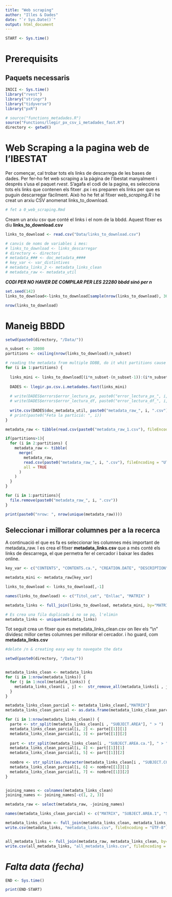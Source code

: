 ```yaml
---
title: "Web scraping"
author: "Illes & Dades"
date: "`r Sys.Date()`"
output: html_document
---
```


```r
START <- Sys.time()
```

# Prerequisits

## Paquets necessaris

```r
INICI <- Sys.time()
library("rvest")
library("stringr")
library("tidyverse")
library("pxR")

# source("functions_metadades.R") 
source("Functions/llegir_px_csv_i_metadades_fast.R")
directory <- getwd()
```

# Web Scraping a la pagina web de l'IBESTAT

Per començar, cal trobar tots els links de descarrega de les bases de dades. Per fer-ho fet web scraping a la pàgina de l'ibestat manyalment i després s'usa el paquet *rvest*. S'agafa el codi de la pagina, es selecciona tots els links que contenen els fitxer .px i es preparen els links per que es puguin descarregar fàcilment. Això ho he fet al fitxer *web_scraping.R* i he creat un arxiu CSV anomenat links_to_download.

```r
# fet a 0_web_scraping.Rmd
```

Cream un arxiu csv que conté el links i el nom de la bbdd. Aquest fitxer es diu **links_to_download.csv**

```r
links_to_download <- read.csv("Data/links_to_download.csv")

# canvis de noms de variables i mes:
# links_to_download <- links_descarregar
# directory <- directori
# metadata_### <- doc_metadata_####
# key_var <- var_distintives
# metadata_links_2 <- metadata_links_clean
# metadata_raw <- metadata_util

```

***CODI PER NO HAVER DE COMPILAR PER LES 22280 bbdd sinó per n***

```r
set.seed(142)
links_to_download<-links_to_download[sample(nrow(links_to_download), 30, replace = FALSE),]

nrow(links_to_download)
```

# Maneig BBDD

```r
setwd(paste0(directory, "/Data/"))

n_subset <- 10000
partitions <- ceiling(nrow(links_to_download)/n_subset)

# reading the metadata from multiple DDBB, do it whit partitions cause it's easy to debug
for (i in 1:partitions) {
  
  links_mini <- links_to_download[(i*n_subset-(n_subset-1)):(i*n_subset),]
  
  DADES <- llegir.px.csv.i.metadades.fast(links_mini)
  
  # write(DADES$errors$error_lectura_px, paste0("error_lectura_px_", i, ".txt"))
  # write(DADES$errors$error_lectura_df, paste0("error_lectura_df_", i, ".txt"))
  
  write.csv(DADES$doc_metadata_util, paste0("metadata_raw_", i, ".csv"), fileEncoding = "UTF-8")
  # print(paste0("Feta la partició: ", i))
}

metadata_raw <- tibble(read.csv(paste0("metadata_raw_1.csv"), fileEncoding = "UTF-8"))

if(partitions>1){
  for (i in 2:partitions) {
    metadata_raw <- tibble( 
      merge(
        metadata_raw,
        read.csv(paste0("metadata_raw_", i, ".csv"), fileEncoding = "UTF-8"),
        all = TRUE
      )
    )
  }
}

for (i in 1:partitions){
  file.remove(paste0("metadata_raw_", i, ".csv"))
}

print(paste0("nrow: ", nrow(unique(metadata_raw))))

```

## Seleccionar i millorar columnes per a la recerca

A continuació el que es fa es seleccionar les columnes més important de metadata_raw. I es crea el fitxer **metadata_links.csv** que a més conté els links de descarrega, el que permetra fer el cercador i baixar les dades online.

```r
key_var <- c("CONTENTS", "CONTENTS.ca.", "CREATION.DATE", "DESCRIPTION", "DESCRIPTION.ca.", "INFO", "INFO.ca.", "MATRIX", "REFPERIOD", "REFPERIOD.ca.", "SUBJECT.AREA" , "SUBJECT.AREA.ca.", "SUBJECT.CODE", "SURVEY", "SURVEY.ca.", "TITLE", "TITLE.ca.")

metadata_mini <- metadata_raw[key_var]

links_to_download <- links_to_download[,-1]

names(links_to_download) <- c("Titol_cat", "Enllac", "MATRIX" )

metadata_links <- full_join(links_to_download, metadata_mini, by="MATRIX")

# Es crea una fila duplicada i no se pq, l'elimin
metadata_links <- unique(metadata_links)
```

Tot seguit crea un fitxer que es metadata_links_clean.csv on llev els "\\n" dividesc millor certes columnes per millorar el cercador. i ho guard, com **metadata_links.csv**

```r
#delate /n & creating easy way to navegate the data

setwd(paste0(directory, "/Data/"))


metadata_links_clean <- metadata_links
for (i in 1:nrow(metadata_links)) {
  for (j in 1:ncol(metadata_links)) {
    metadata_links_clean[i , j] <-  str_remove_all(metadata_links[i , j], '"\n"')
  }
}

metadata_links_clean_parcial <- metadata_links_clean[,"MATRIX"]
metadata_links_clean_parcial <- as.data.frame(metadata_links_clean_parcial)

for (i in 1:nrow(metadata_links_clean)) {
  parte <- str_split(metadata_links_clean[i , "SUBJECT.AREA"], " > ")
  metadata_links_clean_parcial[i, 2] <- parte[[1]][1]
  metadata_links_clean_parcial[i, 3] <- parte[[1]][2]
  
  part <- str_split(metadata_links_clean[i , "SUBJECT.AREA.ca."], " > ")
  metadata_links_clean_parcial[i, 4] <- part[[1]][1]
  metadata_links_clean_parcial[i, 5] <- part[[1]][2]
  
  nombre <- str_split(as.character(metadata_links_clean[i , "SUBJECT.CODE"]), '\\.')
  metadata_links_clean_parcial[i, 6] <- nombre[[1]][1]
  metadata_links_clean_parcial[i, 7] <- nombre[[1]][2]
}


joining_names <- colnames(metadata_links_clean)
joining_names <- joining_names[-c(1, 2, 3)]

metadata_raw <- select(metadata_raw, -joining_names)

names(metadata_links_clean_parcial) <- c("MATRIX", "SUBJECT.AREA.1", "SUBJECT.AREA.2", "SUBJECT.AREA.ca.1", "SUBJECT.AREA.ca.2", "SUBJECT.CODE.1", "SUBJECT.CODE.2")

metadata_links_clean <- full_join(metadata_links_clean, metadata_links_clean_parcial, by="MATRIX")
write.csv(metadata_links, "metadata_links.csv", fileEncoding = "UTF-8")


all_metadata_links <- full_join(metadata_raw, metadata_links_clean, by="MATRIX")
write.csv(all_metadata_links, "all_metadata_links.csv", fileEncoding = "UTF-8")
```

# *Falta data (fecha)*

```r
END <- Sys.time()
```

```r
print(END-START)
```
